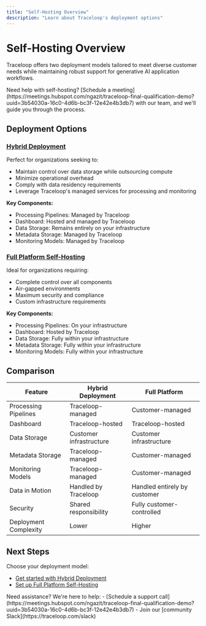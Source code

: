 ```yaml
---
title: "Self-Hosting Overview"
description: "Learn about Traceloop's deployment options"
---
```


# Self-Hosting Overview

Traceloop offers two deployment models tailored to meet diverse customer needs while maintaining robust support for generative AI application workflows.

<Info>
  Need help with self-hosting? [Schedule a
  meeting](https://meetings.hubspot.com/ngazit/traceloop-final-qualification-demo?uuid=3b54030a-16c0-4d6b-bc3f-12e42e4b3db7)
  with our team, and we'll guide you through the process.
</Info>

## Deployment Options

### [Hybrid Deployment](/self-host/hybrid-deployment)

Perfect for organizations seeking to:

- Maintain control over data storage while outsourcing compute
- Minimize operational overhead
- Comply with data residency requirements
- Leverage Traceloop's managed services for processing and monitoring

**Key Components:**

- Processing Pipelines: Managed by Traceloop
- Dashboard: Hosted and managed by Traceloop
- Data Storage: Remains entirely on your infrastructure
- Metadata Storage: Managed by Traceloop
- Monitoring Models: Managed by Traceloop

### [Full Platform Self-Hosting](/self-host/full-deployment)

Ideal for organizations requiring:

- Complete control over all components
- Air-gapped environments
- Maximum security and compliance
- Custom infrastructure requirements

**Key Components:**

- Processing Pipelines: On your infrastructure
- Dashboard: Hosted by Traceloop
- Data Storage: Fully within your infrastructure
- Metadata Storage: Fully within your infrastructure
- Monitoring Models: Fully within your infrastructure

## Comparison

| Feature               | Hybrid Deployment       | Full Platform                |
| --------------------- | ----------------------- | ---------------------------- |
| Processing Pipelines  | Traceloop-managed       | Customer-managed             |
| Dashboard             | Traceloop-hosted        | Traceloop-hosted             |
| Data Storage          | Customer infrastructure | Customer infrastructure      |
| Metadata Storage      | Traceloop-managed       | Customer-managed             |
| Monitoring Models     | Traceloop-managed       | Customer-managed             |
| Data in Motion        | Handled by Traceloop    | Handled entirely by customer |
| Security              | Shared responsibility   | Fully customer-controlled    |
| Deployment Complexity | Lower                   | Higher                       |

## Next Steps

Choose your deployment model:

- [Get started with Hybrid Deployment](/self-host/hybrid-deployment)
- [Set up Full Platform Self-Hosting](/self-host/full-deployment)

<Note>
  Need assistance? We're here to help: - [Schedule a support
  call](https://meetings.hubspot.com/ngazit/traceloop-final-qualification-demo?uuid=3b54030a-16c0-4d6b-bc3f-12e42e4b3db7)
  - Join our [community Slack](https://traceloop.com/slack)
</Note>
